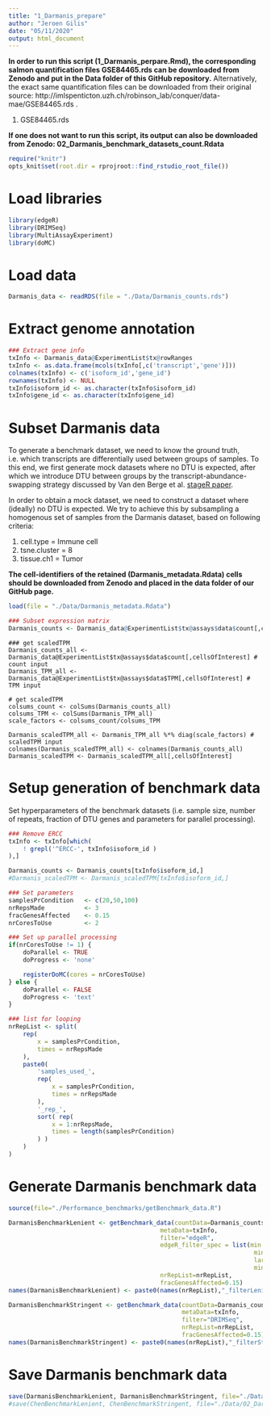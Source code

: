 ```yaml
---
title: "1_Darmanis_prepare"
author: "Jeroen Gilis"
date: "05/11/2020"
output: html_document
---
```


**In order to run this script (1_Darmanis_perpare.Rmd), the corresponding salmon quantification files GSE84465.rds can be downloaded from Zenodo and put in the Data folder of this GitHub repository.** Alternatively, the exact same quantification files can be downloaded from their original source: http://imlspenticton.uzh.ch/robinson_lab/conquer/data-mae/GSE84465.rds .

1. GSE84465.rds

**If one does not want to run this script, its output can also be downloaded from Zenodo: 02_Darmanis_benchmark_datasets_count.Rdata**

```r
require("knitr")
opts_knit$set(root.dir = rprojroot::find_rstudio_root_file())
```

# Load libraries

```r
library(edgeR)
library(DRIMSeq)
library(MultiAssayExperiment)
library(doMC)
```

# Load data

```r
Darmanis_data <- readRDS(file = "./Data/Darmanis_counts.rds")
```

# Extract genome annotation

```r
### Extract gene info
txInfo <- Darmanis_data@ExperimentList$tx@rowRanges
txInfo <- as.data.frame(mcols(txInfo[,c('transcript','gene')]))
colnames(txInfo) <- c('isoform_id','gene_id')
rownames(txInfo) <- NULL
txInfo$isoform_id <- as.character(txInfo$isoform_id)
txInfo$gene_id <- as.character(txInfo$gene_id)
```

# Subset Darmanis data

To generate a benchmark dataset, we need to know the ground truth, i.e. which transcripts are differentially used between groups of samples. To this end, we first generate mock datasets where no DTU is expected, after which we introduce DTU between groups by the transcript-abundance-swapping strategy discussed by Van den Berge et al. [stageR paper](https://doi.org/10.1186/s13059-017-1277-0).

In order to obtain a mock dataset, we need to construct a dataset where (ideally) no DTU is expected. We try to achieve this by subsampling a homogenous set of samples from the Darmanis dataset, based on following criteria:

1. cell.type = Immune cell
2. tsne.cluster = 8
3. tissue.ch1 = Tumor

**The cell-identifiers of the retained (Darmanis_metadata.Rdata) cells should be downloaded from Zenodo and placed in the data folder of our GitHub page.**

```r
load(file = "./Data/Darmanis_metadata.Rdata")

### Subset expression matrix
Darmanis_counts <- Darmanis_data@ExperimentList$tx@assays$data$count[,cellsOfInterest] # count input
```

```
### get scaledTPM
Darmanis_counts_all <- Darmanis_data@ExperimentList$tx@assays$data$count[,cellsOfInterest] # count input
Darmanis_TPM_all <- Darmanis_data@ExperimentList$tx@assays$data$TPM[,cellsOfInterest] # TPM input

# get scaledTPM
colsums_count <- colSums(Darmanis_counts_all)
colsums_TPM <- colSums(Darmanis_TPM_all)
scale_factors <- colsums_count/colsums_TPM

Darmanis_scaledTPM_all <- Darmanis_TPM_all %*% diag(scale_factors) # scaledTPM input
colnames(Darmanis_scaledTPM_all) <- colnames(Darmanis_counts_all)
Darmanis_scaledTPM <- Darmanis_scaledTPM_all[,cellsOfInterest]
```

# Setup generation of benchmark data

Set hyperparameters of the benchmark datasets (i.e. sample size, number of repeats, fraction of DTU genes and parameters for parallel processing).

```r
### Remove ERCC
txInfo <- txInfo[which(
    ! grepl('^ERCC-', txInfo$isoform_id )
),]

Darmanis_counts <- Darmanis_counts[txInfo$isoform_id,]
#Darmanis_scaledTPM <- Darmanis_scaledTPM[txInfo$isoform_id,]

### Set parameters
samplesPrCondition   <- c(20,50,100)
nrRepsMade           <- 3
fracGenesAffected    <- 0.15
nrCoresToUse         <- 2

### Set up parallel processing
if(nrCoresToUse != 1) {
    doParallel <- TRUE
    doProgress <- 'none'

    registerDoMC(cores = nrCoresToUse)
} else {
    doParallel <- FALSE
    doProgress <- 'text'
}

### list for looping
nrRepList <- split(
    rep(
        x = samplesPrCondition,
        times = nrRepsMade
    ),
    paste0(
        'samples_used_',
        rep(
            x = samplesPrCondition,
            times = nrRepsMade
        ),
        '_rep_',
        sort( rep(
            x = 1:nrRepsMade,
            times = length(samplesPrCondition)
        ) )
    )
)
```

# Generate Darmanis benchmark data

```r
source(file="./Performance_benchmarks/getBenchmark_data.R")
```

```r
DarmanisBenchmarkLenient <- getBenchmark_data(countData=Darmanis_counts, 
                                          metaData=txInfo,
                                          filter="edgeR",
                                          edgeR_filter_spec = list(min.count = 1, 
                                                                    min.total.count = 0, 
                                                                    large.n = 0, 
                                                                    min.prop = 0.5),
                                          nrRepList=nrRepList, 
                                          fracGenesAffected=0.15)
names(DarmanisBenchmarkLenient) <- paste0(names(nrRepList),"_filterLenient")

DarmanisBenchmarkStringent <- getBenchmark_data(countData=Darmanis_counts,
                                                metaData=txInfo,
                                                filter="DRIMSeq", 
                                                nrRepList=nrRepList, 
                                                fracGenesAffected=0.15)
names(DarmanisBenchmarkStringent) <- paste0(names(nrRepList),"_filterStringent")
```

# Save Darmanis benchmark data

```r
save(DarmanisBenchmarkLenient, DarmanisBenchmarkStringent, file="./Data/02_Darmanis_benchmark_datasets_count.Rdata")
#save(ChenBenchmarkLenient, ChenBenchmarkStringent, file="./Data/02_Darmanis_benchmark_datasets_scaledTPM.Rdata")
```
